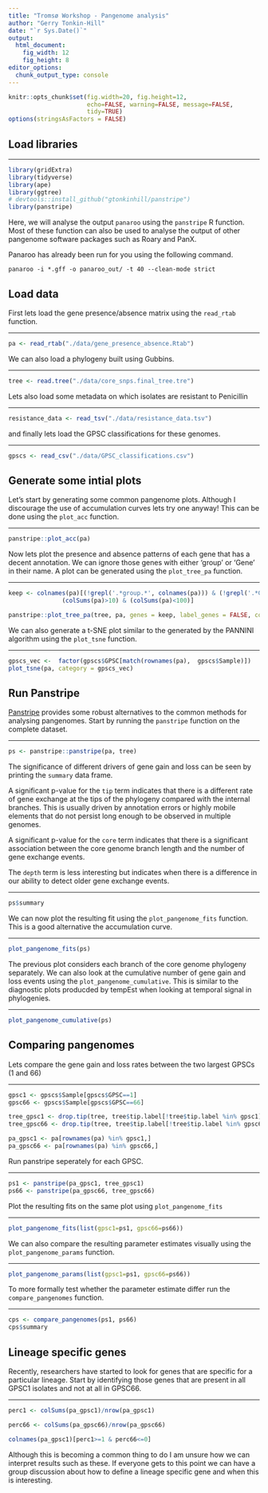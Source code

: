 ```yaml
---
title: "Tromsø Workshop - Pangenome analysis"
author: "Gerry Tonkin-Hill"
date: "`r Sys.Date()`"
output: 
  html_document:
    fig_width: 12
    fig_height: 8
editor_options: 
  chunk_output_type: console
---
```


```r
knitr::opts_chunk$set(fig.width=20, fig.height=12,
                      echo=FALSE, warning=FALSE, message=FALSE,
                      tidy=TRUE)
options(stringsAsFactors = FALSE)
```

## Load libraries

---

```r
library(gridExtra)
library(tidyverse)
library(ape)
library(ggtree)
# devtools::install_github("gtonkinhill/panstripe")
library(panstripe)
```

Here, we will analyse the output `panaroo` using the `panstripe` R function. Most of these function can also be used to analyse the output of other pangenome software packages such as Roary and PanX.

Panaroo has already been run for you using the following command.

```
panaroo -i *.gff -o panaroo_out/ -t 40 --clean-mode strict
```

## Load data

First lets load the gene presence/absence matrix using the `read_rtab` function.

---

```r
pa <- read_rtab("./data/gene_presence_absence.Rtab")
```

We can also load a phylogeny built using Gubbins.

---

```r
tree <- read.tree("./data/core_snps.final_tree.tre")
```

Lets also load some metadata on which isolates are resistant to Penicillin

---

```r
resistance_data <- read_tsv("./data/resistance_data.tsv")
```

and finally lets load the GPSC classifications for these genomes.

---

```r
gpscs <- read_csv("./data/GPSC_classifications.csv")
```

## Generate some intial plots

Let's start by generating some common pangenome plots. Although I discourage the use of accumulation curves lets try one anyway! This can be done using the  `plot_acc` function.

---

```r
panstripe::plot_acc(pa)
```

Now lets plot the presence and absence patterns of each gene that has a decent annotation. We can ignore those genes with either 'group' or 'Gene' in their name. A plot can be generated using the `plot_tree_pa` function.

---

```r
keep <- colnames(pa)[(!grepl('.*group.*', colnames(pa))) & (!grepl('.*Gene.*', colnames(pa))) & 
               (colSums(pa)>10) & (colSums(pa)<100)]

panstripe::plot_tree_pa(tree, pa, genes = keep, label_genes = FALSE, cols = 'black', align = FALSE)
```

We can also generate a t-SNE plot similar to the generated by the PANNINI algorithm using the `plot_tsne` function.

---

```r
gpscs_vec <-  factor(gpscs$GPSC[match(rownames(pa),  gpscs$Sample)])
plot_tsne(pa, category = gpscs_vec)
```

## Run Panstripe

[Panstripe](https://github.com/gtonkinhill/panstripe) provides some robust alternatives to the common methods for analysing pangenomes. Start by running the `panstripe` function on the complete dataset.

---

```r
ps <- panstripe::panstripe(pa, tree)
```

The significance of different drivers of gene gain and loss can be seen by printing the `summary` data frame.

A significant p-value for the `tip` term indicates that there is a different rate of gene exchange at the tips of the phylogeny compared with the internal branches. This is usually driven by annotation errors or highly mobile elements that do not persist long enough to be observed in multiple genomes.

A significant p-value for the `core` term indicates that there is a significant association between the core genome branch length and the number of gene exchange events.

The `depth` term is less interesting but indicates when there is a difference in our ability to detect older gene exchange events.

---

```r
ps$summary
```

We can now plot the resulting fit using the `plot_pangenome_fits` function. This is a good alternative the accumulation curve. 

---

```r
plot_pangenome_fits(ps)
```

The previous plot considers each branch of the core genome phylogeny separately. We can also look at the cumulative number of gene gain and loss events using the `plot_pangenome_cumulative`. This is similar to the diagnostic plots producded by tempEst when looking at temporal signal in phylogenies.

---

```r
plot_pangenome_cumulative(ps)
```

## Comparing pangenomes

Lets compare the gene gain and loss rates between the two largest GPSCs (1 and 66)

---

```r
gpsc1 <- gpscs$Sample[gpscs$GPSC==1]
gpsc66 <- gpscs$Sample[gpscs$GPSC==66]

tree_gpsc1 <- drop.tip(tree, tree$tip.label[!tree$tip.label %in% gpsc1])
tree_gpsc66 <- drop.tip(tree, tree$tip.label[!tree$tip.label %in% gpsc66])

pa_gpsc1 <- pa[rownames(pa) %in% gpsc1,]
pa_gpsc66 <- pa[rownames(pa) %in% gpsc66,]
```

Run panstripe seperately for each GPSC.

---

```r
ps1 <- panstripe(pa_gpsc1, tree_gpsc1)
ps66 <- panstripe(pa_gpsc66, tree_gpsc66)
```

Plot the resulting fits on the same plot using `plot_pangenome_fits`

---

```r
plot_pangenome_fits(list(gpsc1=ps1, gpsc66=ps66))
```

We can also compare the resulting parameter estimates visually using the `plot_pangenome_params` function.

---

```r
plot_pangenome_params(list(gpsc1=ps1, gpsc66=ps66))
```

To more formally test whether the parameter estimate differ run the `compare_pangenomes` function.

---

```r
cps <- compare_pangenomes(ps1, ps66)
cps$summary
```

## Lineage specific genes

Recently, researchers have started to look for genes that are specific for a particular lineage. Start by identifying those genes that are present in all GPSC1 isolates and not at all in GPSC66.

---

```r
perc1 <- colSums(pa_gpsc1)/nrow(pa_gpsc1)

perc66 <- colSums(pa_gpsc66)/nrow(pa_gpsc66)

colnames(pa_gpsc1)[perc1>=1 & perc66<=0]
```

Although this is becoming a common thing to do I am unsure how we can interpret results such as these. If everyone gets to this point we can have a group discussion about how to define a lineage specific gene and when this is interesting.

